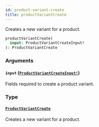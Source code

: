 ```yaml
---
id: product-variant-create
title: productVariantCreate
---
```


Creates a new variant for a product.

```graphql
productVariantCreate(
  input: ProductVariantCreateInput!
): ProductVariantCreate

```

### Arguments

#### `input` ([`ProductVariantCreateInput!`](../../../developer/api-reference/inputs/product-variant-create-input))

Fields required to create a product variant.

### Type

#### [`ProductVariantCreate`](../../../developer/api-reference/objects/product-variant-create)

Creates a new variant for a product.
